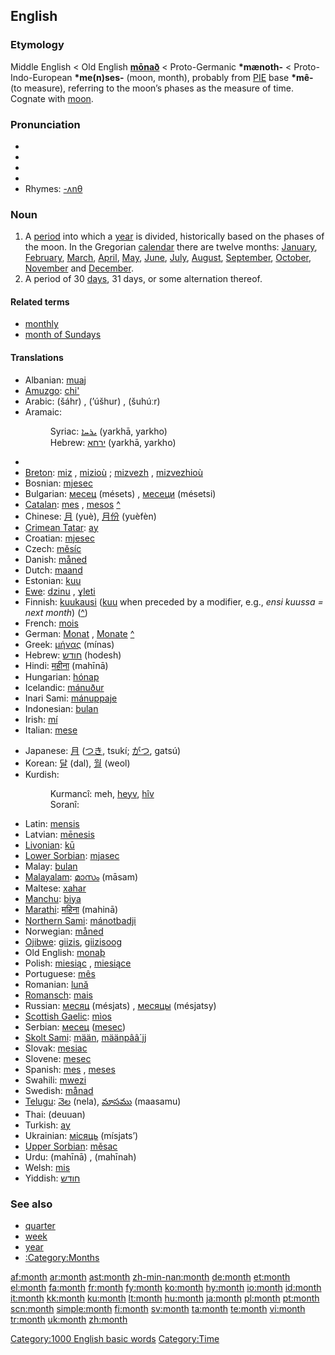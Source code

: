 ==English==

{{rank|original|provide|determined|819|month|news|prepared|support}}

===Etymology===
Middle English < Old English '''[[monaþ|mōnað]]''' < Proto-Germanic '''*mænoth-''' < Proto-Indo-European '''*me(n)ses-''' (moon, month), probably from [[PIE]] base '''*mê-''' (to measure), referring to the moon’s phases as the measure of time. Cognate with [[moon]].

===Pronunciation===
* {{AHD|mŭnth}}
* {{IPA|/mʌnθ/}}
* {{SAMPA|/mVnT/}}
* {{audio|en-us-month.ogg|Audio (US)}}
* Rhymes: [[Rhymes:English:-ʌnθ|-ʌnθ]]

===Noun===
{{wikipedia}}
{{en-noun}}

# A [[period]] into which a [[year]] is divided, historically based on the phases of the moon. In the Gregorian [[calendar]] there are twelve months: [[January]], [[February]], [[March]], [[April]], [[May]], [[June]], [[July]], [[August]], [[September]], [[October]], [[November]] and [[December]].
# A period of 30 [[day]]s, 31 days, or some alternation thereof.

====Related terms====
* [[monthly]]
* [[month of Sundays]]

====Translations====
{{trans-top|period into which a year is divided}}
* Albanian: [[muaj]] {{m}}
* [[Amuzgo]]: [[chi']]
* Arabic: {{ARchar|[[شهر|شَهْرٌ]]}} (šáhr) {{m}}, {{ARchar|[[اشهر|أُشْهُرٌ]]}} (’úšhur) {{p}}, {{ARchar|[[شهور|شُهُورٌ]]}} (šuhúːr) {{p}}
* Aramaic:
*: Syriac: [[ܝܪܚܐ]] (yarkhā, yarkho) {{m}}
*: Hebrew: [[ירחא]] (yarkhā, yarkho) {{m}}
* {{trreq|Armenian}}
* [[Breton]]: [[miz]] {{m}}, [[miz]]ioù {{p}}; [[mizvezh]] {{m}}, [[mizvezh]]ioù {{p}}
* Bosnian: [[mjesec]] {{m}}
* Bulgarian: [[месец]] (mésets) {{m}}, [[месеци]] (mésetsi) {{p}}
* [[Catalan]]: [[mes#Catalan|mes]] {{m}}, [[mes]]os {{p}} [[:ca:mes|^]]
* Chinese: [[月]] (yuè), [[月份]] (yuèfèn)
* [[Crimean Tatar]]: [[ay#Crimean Tatar|ay]]
* Croatian: [[mjesec]] {{m}}
* Czech: [[měsíc]] {{m}}
* Danish: [[måned]]
* Dutch: [[maand]] {{f}}
* Estonian: [[kuu]]
* [[Ewe]]: [[dzinu]] {{n}}, [[ɣleti]] {{n}}
* Finnish: [[kuukausi]] ([[kuu]] when preceded by a modifier, e.g., ''ensi kuussa = next month'') ([[:fi:kuukausi|^]])
* French: [[mois]] {{m}}
* German: [[Monat]] {{m}}, [[Monate]] {{p}} [[:de:Monat|^]]
* Greek: [[μήνας]] (mínas) {{m}} 
* Hebrew: [[חודש]] (hodesh) {{m}}
* Hindi: [[महीना]] (mahīnā) {{m}}
* Hungarian: [[hónap]]
* Icelandic: [[mánuður]]
* Inari Sami: [[mánuppaje]]
* Indonesian: [[bulan]]
* Irish: [[mí]]
* Italian: [[mese]] {{m}}
{{trans-mid}}
* Japanese: [[月]] ([[つき]], tsukí; [[がつ]], gatsú)
* Korean: [[달]] (dal), [[월]] (weol)
* Kurdish:
*: Kurmancî: meh, [[heyv]], [[hîv]]
*: Soranî: {{KUchar|[[مانگ]]}}
* Latin: [[mensis]] {{m}}
* Latvian: [[mēnesis]] {{m}}
* [[Livonian]]: [[kū#Livonian|kū]]
* [[Lower Sorbian]]: [[mjasec]]
* Malay: [[bulan]]
* [[Malayalam]]: [[മാസം]] (māsam)
* Maltese: [[xahar]]
* [[Manchu]]: [[biya]]
* [[Marathi]]: [[महिना]] (mahinā)
* [[Northern Sami]]: [[mánotbadji]]
* Norwegian: [[måned]]
* [[Ojibwe]]: [[giizis]], [[giizisoog]] {{p}}
* Old English: [[monaþ]] {{m}}
* Polish: [[miesiąc]] {{m}}, [[miesiąc]]e {{p}}
* Portuguese: [[mês]] {{m}}
* Romanian: [[lună]] {{f}}
* [[Romansch]]: [[mais]] {{m}}
* Russian: [[месяц]] (mésjats) {{m}}, [[месяцы]] (mésjatsy) {{p}}
* [[Scottish Gaelic]]: [[mìos]] {{m}}
* Serbian: [[месец]] ([[mesec]]) {{m}}
* [[Skolt Sami]]: [[mään]], [[määnpââ´jj]]
* Slovak: [[mesiac]] {{m}}
* Slovene: [[mesec]] {{m}}
* Spanish: [[mes]] {{m}}, [[mes]]es {{p}}
* Swahili: [[mwezi]]
* Swedish: [[månad]] {{c}}
* [[Telugu]]: [[నెల]] (nela), [[మాసము]] (maasamu)
* Thai: {{THchar|[[เดือน]]}} (deuuan)
* Turkish: [[ay]]
* Ukrainian: [[місяць]] (mísjats’) {{m}}
* [[Upper Sorbian]]: [[měsac]]
* Urdu: {{URchar|[[مہینا]]}} (mahīnā) {{m}}, {{URchar|[[مہینہ]]}} (mahīnah) {{m}}
* Welsh: [[mis]]
* Yiddish: [[חודש#Yiddish|חודש]] {{m}}
{{trans-bottom}}

===See also===
* [[quarter]]
* [[week]]
* [[year]]
* [[:Category:Months]]

[[Category:1000 English basic words]]
[[Category:Time]]

[[af:month]]
[[ar:month]]
[[ast:month]]
[[zh-min-nan:month]]
[[de:month]]
[[et:month]]
[[el:month]]
[[fa:month]]
[[fr:month]]
[[fy:month]]
[[ko:month]]
[[hy:month]]
[[io:month]]
[[id:month]]
[[it:month]]
[[kk:month]]
[[ku:month]]
[[lt:month]]
[[hu:month]]
[[ja:month]]
[[pl:month]]
[[pt:month]]
[[scn:month]]
[[simple:month]]
[[fi:month]]
[[sv:month]]
[[ta:month]]
[[te:month]]
[[vi:month]]
[[tr:month]]
[[uk:month]]
[[zh:month]]
